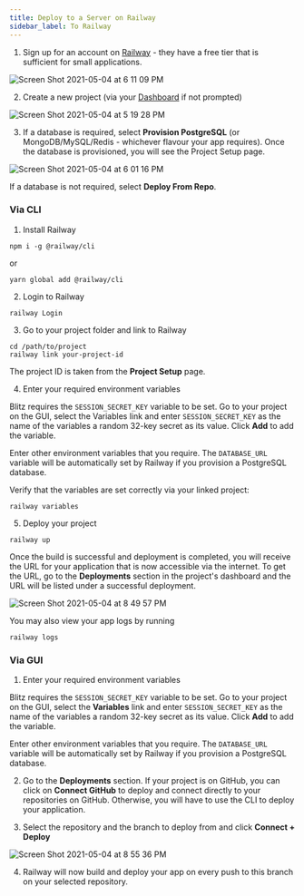 ```yaml
---
title: Deploy to a Server on Railway
sidebar_label: To Railway
---
```


1. Sign up for an account on [Railway](https://railway.app) - they have a free tier that is sufficient for small applications. 

![Screen Shot 2021-05-04 at 6 11 09 PM](https://user-images.githubusercontent.com/19371989/117007314-13ee3580-ad1c-11eb-9705-2ca9b5f545bd.png)

2. Create a new project (via your [Dashboard](https://railway.app/dashboard) if not prompted)

![Screen Shot 2021-05-04 at 5 19 28 PM](https://user-images.githubusercontent.com/19371989/117007376-28323280-ad1c-11eb-90a5-9fa5c165f5df.png)

3. If a database is required, select **Provision PostgreSQL** (or MongoDB/MySQL/Redis - whichever flavour your app requires). Once the database is provisioned, you will see the Project Setup page. 

![Screen Shot 2021-05-04 at 6 01 16 PM](https://user-images.githubusercontent.com/19371989/117007600-6deefb00-ad1c-11eb-876c-22a374c1f535.png)

If a database is not required, select **Deploy From Repo**.

### Via CLI

1. Install Railway

```
npm i -g @railway/cli
```

or 

```
yarn global add @railway/cli
```

2. Login to Railway

```
railway Login
```

3. Go to your project folder and link to Railway

```
cd /path/to/project
railway link your-project-id
```

The project ID is taken from the **Project Setup** page.

4. Enter your required environment variables

Blitz requires the `SESSION_SECRET_KEY` variable to be set. Go to your project on the GUI, select the Variables link and enter `SESSION_SECRET_KEY` as the name of the variables a random 32-key secret as its value. Click **Add** to add the variable.

Enter other environment variables that you require. The `DATABASE_URL` variable will be automatically set by Railway if you provision a PostgreSQL database. 

Verify that the variables are set correctly via your linked project:

```
railway variables
```

5. Deploy your project

```
railway up
```

Once the build is successful and deployment is completed, you will receive the URL for your application that is now accessible via the internet. To get the URL, go to the **Deployments** section in the project's dashboard and the URL will be listed under a successful deployment. 

![Screen Shot 2021-05-04 at 8 49 57 PM](https://user-images.githubusercontent.com/19371989/117007722-8e1eba00-ad1c-11eb-9a9e-91908e4c281c.png)

You may also view your app logs by running

```
railway logs
```

### Via GUI

1. Enter your required environment variables

Blitz requires the `SESSION_SECRET_KEY` variable to be set. Go to your project on the GUI, select the **Variables** link and enter `SESSION_SECRET_KEY` as the name of the variables a random 32-key secret as its value. Click **Add** to add the variable.

Enter other environment variables that you require. The `DATABASE_URL` variable will be automatically set by Railway if you provision a PostgreSQL database. 

2. Go to the **Deployments** section. If your project is on GitHub, you can click on **Connect GitHub** to deploy and connect directly to your repositories on GitHub. Otherwise, you will have to use the CLI to deploy your application.

3. Select the repository and the branch to deploy from and click **Connect + Deploy**

![Screen Shot 2021-05-04 at 8 55 36 PM](https://user-images.githubusercontent.com/19371989/117007814-a5f63e00-ad1c-11eb-84d6-d75019930ea1.png)

4. Railway will now build and deploy your app on every push to this branch on your selected repository.
